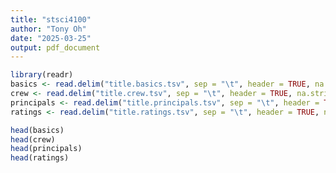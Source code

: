 ```yaml
---
title: "stsci4100"
author: "Tony Oh"
date: "2025-03-25"
output: pdf_document
---
```


```r
library(readr)
basics <- read.delim("title.basics.tsv", sep = "\t", header = TRUE, na.strings = "\\N", nrows = 500000)
crew <- read.delim("title.crew.tsv", sep = "\t", header = TRUE, na.strings = "\\N", nrows = 500000)
principals <- read.delim("title.principals.tsv", sep = "\t", header = TRUE, na.strings = "\\N", nrows = 500000)
ratings <- read.delim("title.ratings.tsv", sep = "\t", header = TRUE, na.strings = "\\N", nrows = 500000)

head(basics)
head(crew)
head(principals)
head(ratings)
```
